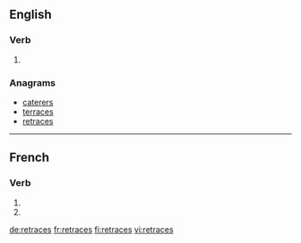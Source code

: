 {{also|retracés}}
==English==

===Verb===
{{head|en|verb form}}

# {{en-third-person singular of|retrace}}

===Anagrams===
* [[caterers#English|caterers]]
* [[terraces#English|terraces]]
* [[retraces#English|retraces]]

----

==French==

===Verb===
{{fr-verb-form}}

# {{inflection of|retracer||2|s|pres|indc|lang=fr}}
# {{inflection of|retracer||2|s|pres|subj|lang=fr}}

[[de:retraces]]
[[fr:retraces]]
[[fi:retraces]]
[[vi:retraces]]
